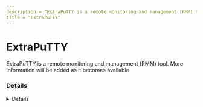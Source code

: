 ```yaml
---
description = "ExtraPuTTY is a remote monitoring and management (RMM) tool. More information will be added as it becomes available."
title = "ExtraPuTTY"
---
```




# ExtraPuTTY

ExtraPuTTY is a remote monitoring and management (RMM) tool. More information will be added as it becomes available.

### Details
<Details author={""}
         category={""}
         created={""}
         website={""}
         lastModified={""}
         privileges={""}
         free={ "" }
         verification={""}
/>

#### Installation Paths
<Card code={ ["C:\\Users\\*\\ExtraPuTTY-0.30-2016-01-28-installer.exe", "*Users\\*\\ExtraPuTTY-0.30-2016-01-28-installer.exe", "*\\ExtraPuTTY-0.30-2016-01-28-installer.exe"] }/>





### Forensic Artifacts








### Detections
- Detects potential processes activity of ExtraPuTTY RMM tool
  - [Sigma Rule](https://github.com/magicsword-io/LOLRMM/blob/main/detections/sigma/extraputty_processes_sigma.yml)


